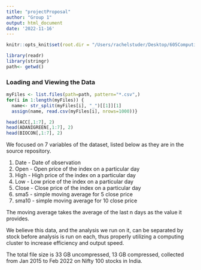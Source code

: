 ---
title: "projectProposal"
author: "Group 1"
output: html_document
date: '2022-11-16'
---
```{r setup, warning=FALSE, message=FALSE, include=FALSE}
knitr::opts_knit$set(root.dir = "/Users/rachelstuder/Desktop/605Computing/Project")
```
```{r message=FALSE, warning=FALSE, include=FALSE}
library(readr)
library(stringr)
path<- getwd()
```


### Loading and Viewing the Data
```{r}
myFiles <- list.files(path=path, pattern="*.csv",)
for(i in 1:length(myFiles)) {
  name<- str_split(myFiles[i], "_")[[1]][1]
  assign(name, read.csv(myFiles[i], nrows=1000))}
```
```{r}
head(ACC[,1:7], 2)
head(ADANIGREEN[,1:7], 2)
head(BIOCON[,1:7], 2)
```
We focused on 7 variables of the dataset, listed below as they are in the source repository.

1) Date - Date of observation
2) Open - Open price of the index on a particular day
3) High - High price of the index on a particular day
4) Low - Low price of the index on a particular day
5) Close - Close price of the index on a particular day
6) sma5 - simple moving average for 5 close price
7) sma10 - simple moving average for 10 close price

The moving average takes the average of the last n days as the value it provides.

We believe this data, and the analysis we run on it, can be separated by stock before analysis is run on each, thus properly utilizing a computing cluster to increase efficiency and output speed.

The total file size is 33 GB uncompressed, 13 GB compressed, collected from Jan 2015 to Feb 2022 on Nifty 100 stocks in India.
